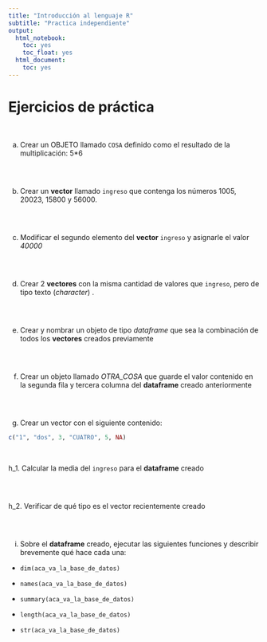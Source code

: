 ```yaml
---
title: "Introducción al lenguaje R"
subtitle: "Practica independiente"
output:
  html_notebook:
    toc: yes
    toc_float: yes
  html_document:
    toc: yes
---
```



# Ejercicios de práctica

<br> 

a. Crear un OBJETO llamado `COSA` definido como el resultado de la multiplicación: 5*6
```r

```

<br> 

b. Crear un __vector__ llamado `ingreso` que contenga los números 1005, 20023, 15800 y 56000.
```r

```

<br> 

c. Modificar el segundo elemento del __vector__ `ingreso` y asignarle el valor *40000*
```r

```

<br> 

d. Crear 2 __vectores__ con la misma cantidad de valores que `ingreso`, pero de tipo texto (*character*) .
```r

```

<br> 

e. Crear y nombrar un objeto de tipo *dataframe* que sea la combinación de todos los __vectores__ creados previamente
```r

```

<br> 

f. Crear un objeto llamado *OTRA_COSA* que guarde el valor contenido en la segunda fila y tercera columna del __dataframe__ creado anteriormente
```r

```

<br> 

g. Crear un vector con el siguiente contenido:
```r
c("1", "dos", 3, "CUATRO", 5, NA)
```

<br>

h_1. Calcular la media del `ingreso` para el __dataframe__ creado
```r

```

<br>

h_2. Verificar de qué tipo es el vector recientemente creado
```r

```

<br>

i. Sobre el __dataframe__ creado, ejecutar las siguientes funciones y describir brevemente qué hace cada una:

- `dim(aca_va_la_base_de_datos)`

- `names(aca_va_la_base_de_datos)`

- `summary(aca_va_la_base_de_datos)`

- `length(aca_va_la_base_de_datos)`

- `str(aca_va_la_base_de_datos)`